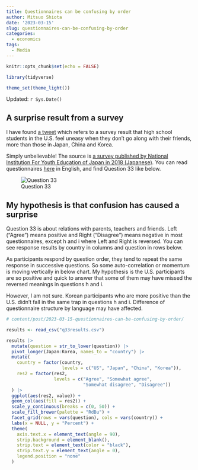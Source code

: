 ```yaml
---
title: Questionnaires can be confusing by order
author: Mitsuo Shiota
date: '2023-03-15'
slug: questionnaires-can-be-confusing-by-order
categories:
  - economics
tags:
  - Media
---
```


```r
knitr::opts_chunk$set(echo = FALSE)

library(tidyverse)

theme_set(theme_light())
```

Updated: `r Sys.Date()`

## A surprise result from a survey

I have found [a tweet](https://twitter.com/kodai_kusano/status/1635856303049555968) which refers to a survey result that high school students in the U.S. feel uneasy when they don't go along with their friends, more than those in Japan, China and Korea.

Simply unbelievable! The source is [a survey published by National Institution For Youth Education of Japan in 2018 (Japanese)](https://www.niye.go.jp/kenkyu_houkoku/contents/detail/i/126/). You can read questionnaires [here](https://www.niye.go.jp/kanri/upload/editor/126/File/10_questionnaire_e.pdf) in English, and find Question 33 like below.

![Question 33](question-33.png)

## My hypothesis is that confusion has caused a surprise

Question 33 is about relations with parents, teachers and friends. Left ("Agree") means positive and Right ("Disagree") means negative in most questionnaires, except h and i where Left and Right is reversed. You can see response results by country in columns and question in rows below. 

As participants respond by question order, they tend to repeat the same response in successive questions. So some auto-correlation or momentum is moving vertically in below chart. My hypothesis is the U.S. participants are so positive and quick to answer that some of them may have missed the reversed meanings in questions h and i.

However, I am not sure. Korean participants who are more positive than the U.S. didn't fall in the same trap in questions h and i. Difference of questionnaire structure by language may have affected.

```r
# content/post/2023-03-15-questionnaires-can-be-confusing-by-order/

results <- read_csv("q33results.csv")
```

```r
results |> 
  mutate(question = str_to_lower(question)) |> 
  pivot_longer(Japan:Korea, names_to = "country") |> 
  mutate(
    country = factor(country,
                     levels = c("US", "Japan", "China", "Korea")),
    res2 = factor(res2,
                  levels = c("Agree", "Somewhat agree",
                             "Somewhat disagree", "Disagree"))
  ) |> 
  ggplot(aes(res2, value)) +
  geom_col(aes(fill = res2)) +
  scale_y_continuous(breaks = c(0, 50)) +
  scale_fill_brewer(palette = "RdBu") +
  facet_grid(rows = vars(question), cols = vars(country)) +
  labs(x = NULL, y = "Percent") +
  theme(
    axis.text.x = element_text(angle = 90),
    strip.background = element_blank(),
    strip.text = element_text(color = "black"),
    strip.text.y = element_text(angle = 0),
    legend.position = "none"
  )
```


